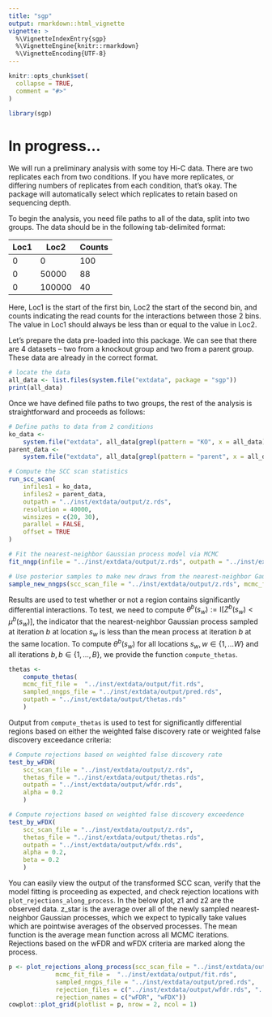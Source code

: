 ```yaml
---
title: "sgp"
output: rmarkdown::html_vignette
vignette: >
  %\VignetteIndexEntry{sgp}
  %\VignetteEngine{knitr::rmarkdown}
  %\VignetteEncoding{UTF-8}
---
```


```r
knitr::opts_chunk$set(
  collapse = TRUE,
  comment = "#>"
)
```

```r
library(sgp)
```

# In progress...

We will run a preliminary analysis with some toy Hi-C data. There are two replicates each from two conditions. If you have more replicates, or differing numbers of replicates from each condition, that's okay. The package will automatically select which replicates to retain based on sequencing depth.

To begin the analysis, you need file paths to all of the data, split into two groups. The data should be in the following tab-delimited format:

| Loc1 | Loc2   | Counts |
|------|--------|--------|
| 0    | 0      | 100    |
| 0    | 50000  | 88     |
| 0    | 100000 | 40     |

Here, Loc1 is the start of the first bin, Loc2 the start of the second bin, and counts indicating the read counts for the interactions between those 2 bins. The value in Loc1 should always be less than or equal to the value in Loc2.

Let's prepare the data pre-loaded into this package. We can see that there are 4 datasets -- two from a knockout group and two from a parent group. These data are already in the correct format.

```r
# locate the data
all_data <- list.files(system.file("extdata", package = "sgp"))
print(all_data)
```


Once we have defined file paths to two groups, the rest of the analysis is straightforward and proceeds as follows:

```r
# Define paths to data from 2 conditions
ko_data <-
    system.file("extdata", all_data[grepl(pattern = "KO", x = all_data)], package = "sgp")
parent_data <-
    system.file("extdata", all_data[grepl(pattern = "parent", x = all_data)], package = "sgp")

# Compute the SCC scan statistics
run_scc_scan(
    infiles1 = ko_data,
    infiles2 = parent_data,
    outpath = "../inst/extdata/output/z.rds",
    resolution = 40000,
    winsizes = c(20, 30),
    parallel = FALSE,
    offset = TRUE
)

# Fit the nearest-neighbor Gaussian process model via MCMC
fit_nngp(infile = "../inst/extdata/output/z.rds", outpath = "../inst/extdata/output/fit.rds", num_neighbors = 5, iters = 250, parallel = FALSE)

# Use posterior samples to make new draws from the nearest-neighbor Gaussian process, for hypothesis testing
sample_new_nngps(scc_scan_file = "../inst/extdata/output/z.rds", mcmc_fit_file = "../inst/extdata/output/fit.rds", outpath = "../inst/extdata/output/pred.rds", stationary_iterations = 151:250, parallel = FALSE)

```

Results are used to test whether or not a region contains significantly differential interactions. To test, we need to compute $\theta^b(s_w):=\text{I}\big[Z^{b}(s_w) < \mu^b(s_w)\big]$, the indicator that the nearest-neighbor Gaussian process sampled at iteration $b$ at location $s_w$ is less than the mean process at iteration $b$ at the same location. To compute $\theta^b(s_w)$ for all locations $s_w, \, w\in\{1,\ldots W\}$ and all iterations $b, \, b \in \{1,\ldots,B\}$, we provide the function `compute_thetas`. 

```r
thetas <-
    compute_thetas(
    mcmc_fit_file =  "../inst/extdata/output/fit.rds",
    sampled_nngps_file = "../inst/extdata/output/pred.rds",
    outpath = "../inst/extdata/output/thetas.rds"
    )
```

Output from `compute_thetas` is used to test for significantly differential regions based on either the weighted false discovery rate or weighted false discovery exceedance criteria:

```r
# Compute rejections based on weighted false discovery rate
test_by_wFDR(
    scc_scan_file = "../inst/extdata/output/z.rds",
    thetas_file = "../inst/extdata/output/thetas.rds",
    outpath = "../inst/extdata/output/wfdr.rds",
    alpha = 0.2
    )

# Compute rejections based on weighted false discovery exceedence
test_by_wFDX(
    scc_scan_file = "../inst/extdata/output/z.rds",
    thetas_file = "../inst/extdata/output/thetas.rds",
    outpath = "../inst/extdata/output/wfdx.rds",
    alpha = 0.2,
    beta = 0.2
    )

```

You can easily view the output of the transformed SCC scan, verify that the model fitting is proceeding as expected, and check rejection locations with `plot_rejections_along_process`. In the below plot, z1 and z2 are the observed data. z_star is the average over all of the newly sampled nearest-neighbor Gaussian processes, which we expect to typically take values which are pointwise averages of the observed processes. The mean function is the average mean function across all MCMC iterations. Rejections based on the wFDR and wFDX criteria are marked along the process.

```r
p <- plot_rejections_along_process(scc_scan_file = "../inst/extdata/output/z.rds",
             mcmc_fit_file =  "../inst/extdata/output/fit.rds",
             sampled_nngps_file = "../inst/extdata/output/pred.rds",
             rejection_files = c("../inst/extdata/output/wfdr.rds", "../inst/extdata/output/wfdx.rds"),
             rejection_names = c("wFDR", "wFDX"))
cowplot::plot_grid(plotlist = p, nrow = 2, ncol = 1)
```


